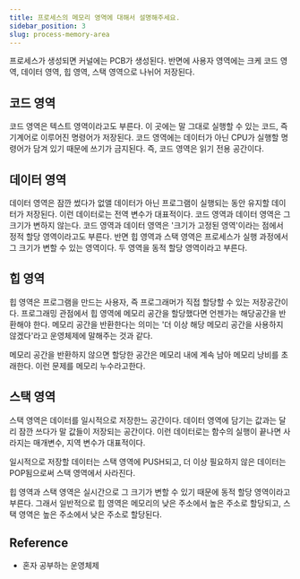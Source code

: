 ```yaml
---
title: 프로세스의 메모리 영역에 대해서 설명해주세요.
sidebar_position: 3
slug: process-memory-area
---
```


프로세스가 생성되면 커널에는 PCB가 생성된다. 반면에 사용자 영역에는 크케 코드 영역,
데이터 영역, 힙 영역, 스택 영역으로 나뉘어 저장된다.

## 코드 영역

코드 영역은 텍스트 영역이라고도 부른다. 이 곳에는 말 그대로 실행할 수 있는 코드, 즉
기계어로 이루어진 명령어가 저장된다. 코드 영역에는 데이터가 아닌 CPU가 실행할 명령어가
담겨 있기 때문에 쓰기가 금지된다. 즉, 코드 영역은 읽기 전용 공간이다.

## 데이터 영역

데이터 영역은 잠깐 썼다가 없앨 데이터가 아닌 프로그램이 실행되는 동안 유지할 데이터가
저장된다. 이런 데이터로는 전역 변수가 대표적이다. 코드 영역과 데이터 영역은 그 크기가
변하지 않는다. 코드 영역과 데이터 영역은 '크기가 고정된 영역'이라는 점에서 정적 할당
영역이라고도 부른다. 반면 힙 영역과 스택 영역은 프로세스가 실행 과정에서 그 크기가
변할 수 있는 영역이다. 두 영역을 동적 할당 영역이라고 부른다.

## 힙 영역

힙 영역은 프로그램을 만드는 사용자, 즉 프로그래머가 직접 할당할 수 있는 저장공간이다.
프로그래밍 관점에서 힙 영역에 메모리 공간을 할당했다면 언젠가는 해당공간을 반환해야 한다.
메모리 공간을 반환한다는 의미는 '더 이상 해당 메모리 공간을 사용하지 않겠다'라고
운영체제에 말해주는 것과 같다.

메모리 공간을 반환하지 않으면 할당한 공간은 메모리 내에 계속 남아 메모리 낭비를 초래한다.
이런 문제를 메모리 누수라고한다.

## 스택 영역

스택 영역은 데이터를 일시적으로 저장한느 공간이다. 데이터 영역에 담기는 값과는 달리 잠깐
쓰다가 말 값들이 저장되는 공간이다. 이런 데이터로는 함수의 실행이 끝나면 사라지는 매개변수,
지역 변수가 대표적이다.

일시적으로 저장할 데이터는 스택 영역에 PUSH되고, 더 이상 필요하지 않은 데이터는 POP됨으로써
스택 영역에서 사라진다.

힙 영역과 스택 영역은 실시간으로 그 크기가 변할 수 있기 때문에 동적 할당 영역이라고 부른다.
그래서 일반적으로 힙 영역은 메모리의 낮은 주소에서 높은 주소로 할당되고, 스택 영역은 높은 주소에서
낮은 주소로 할당된다.

## Reference

- 혼자 공부하는 운영체제
